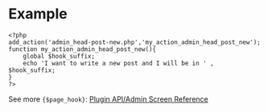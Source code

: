 {{Stub}}

= Example =
<pre>
<?php
add_action('admin_head-post-new.php','my_action_admin_head_post_new');
function my_action_admin_head_post_new(){
	global $hook_suffix;
	echo 'I want to write a new post and I will be in ' , $hook_suffix;
}
?>
</pre>

See more <code>{$page_hook}</code>:
[[Plugin API/Admin Screen Reference]]